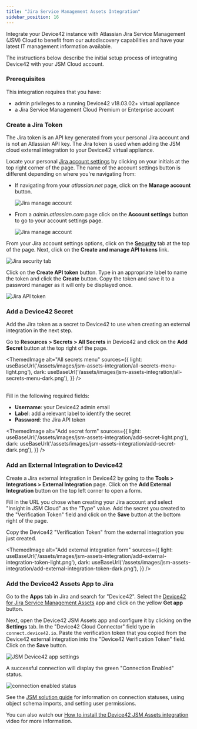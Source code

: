 ```yaml
---
title: "Jira Service Management Assets Integration"
sidebar_position: 16
---
```


Integrate your Device42 instance with Atlassian Jira Service Management (JSM) Cloud to benefit from our autodiscovery capabilities and have your latest IT management information available.

The instructions below describe the initial setup process of integrating Device42 with your JSM Cloud account.

### Prerequisites

This integration requires that you have:

* admin privileges to a running Device42 v18.03.02+ virtual appliance 
* a Jira Service Management Cloud Premium or Enterprise account

### Create a Jira Token

The Jira token is an API key generated from your personal Jira account and is not an Atlassian API key. The Jira token is used when adding the JSM cloud external integration to your Device42 virtual appliance. 

Locate your personal [Jira account settings](https://id.atlassian.com/manage-profile/security) by clicking on your initials at the top right corner of the page. The name of the account settings button is different depending on where you're navigating from:

* If navigating from your _atlassian.net_ page, click on the **Manage account** button. 

    ![Jira manage account](/assets/images/jsm-assets-integration/jira-manage-account.png)

* From a _admin.atlassian.com_ page click on the **Account settings** button to go to your account settings page.

    ![Jira manage account](/assets/images/jsm-assets-integration/jira-account-settings.png)

From your Jira account settings options, click on the **[Security](https://id.atlassian.com/manage-profile/security)** tab at the top of the page. Next, click on the **Create and manage API tokens** link. 

![Jira security tab](/assets/images/jsm-assets-integration/security-tab.png)

Click on the **Create API token** button. Type in an appropriate label to name the token and click the **Create** button. Copy the token and save it to a password manager as it will only be displayed once. 

![Jira API token](/assets/images/jsm-assets-integration/jira-account-token.png)

### Add a Device42 Secret

Add the Jira token as a secret to Device42 to use when creating an external integration in the next step. 

Go to **Resources > Secrets > All Secrets** in Device42 and click on the **Add Secret** button at the top right of the page. 

<ThemedImage
  alt="All secrets menu"
  sources={{
    light: useBaseUrl('/assets/images/jsm-assets-integration/all-secrets-menu-light.png'),
    dark: useBaseUrl('/assets/images/jsm-assets-integration/all-secrets-menu-dark.png'),
  }}
/>
<br/><br/>

Fill in the following required fields:

* **Username**: your Device42 admin email
* **Label**: add a relevant label to identify the secret 
* **Password**: the Jira API token 

<ThemedImage
  alt="Add secret form"
  sources={{
    light: useBaseUrl('/assets/images/jsm-assets-integration/add-secret-light.png'),
    dark: useBaseUrl('/assets/images/jsm-assets-integration/add-secret-dark.png'),
  }}
/>

### Add an External Integration to Device42 

Create a Jira external integration in Device42 by going to the **Tools > Integrations > External Integration** page. Click on the **Add External Integration** button on the top left corner to open a form. 

Fill in the URL you chose when creating your Jira account and select "Insight in JSM Cloud" as the "Type" value. Add the secret you created to the "Verification Token" field and click on the **Save** button at the bottom right of the page. 

Copy the Device42 "Verification Token" from the external integration you just created. 

<ThemedImage
  alt="Add external integration form"
  sources={{
    light: useBaseUrl('/assets/images/jsm-assets-integration/add-external-integration-token-light.png'),
    dark: useBaseUrl('/assets/images/jsm-assets-integration/add-external-integration-token-dark.png'),
  }}
/>

### Add the Device42 Assets App to Jira

Go to the **Apps** tab in Jira and search for "Device42". Select the [Device42 for Jira Service Management Assets](https://marketplace.atlassian.com/search?query=device42) app and click on the yellow **Get app** button. 

Next, open the Device42 JSM Assets app and configure it by clicking on the **Settings** tab. In the "Device42 Cloud Connector" field type in `connect.device42.io`. Paste the verification token that you copied from the Device42 external integration into the "Device42 Verification Token" field. Click on the **Save** button. 

![JSM Device42 app settings](/assets/images/jsm-assets-integration/jira-d42-app-settings.png)

A successful connection will display the green "Connection Enabled" status. 

![connection enabled status](/assets/images/jsm-solution-guide/image38.png)

See the [JSM solution guide](/solution-guides/jira-service-management-assets-integration.md) for information on connection statuses, using object schema imports, and setting user permissions.

You can also watch our [How to install the Device42 JSM Assets integration](https://device42.wistia.com/medias/b087w5fps8) video for more information. 
